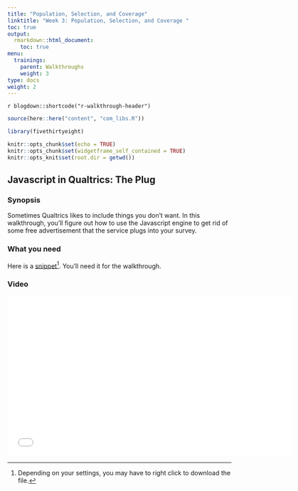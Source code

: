 ```yaml
---
title: "Population, Selection, and Coverage"
linktitle: "Week 3: Population, Selection, and Coverage "
toc: true
output:
  rmarkdown::html_document:
    toc: true
menu:
  trainings:
    parent: Walkthroughs
    weight: 3
type: docs
weight: 2
---
```


`r blogdown::shortcode("r-walkthrough-header")`

```r
source(here::here("content", "com_libs.R"))
```

```r
library(fivethirtyeight)
```

```r
knitr::opts_chunk$set(echo = TRUE)
knitr::opts_chunk$set(widgetframe_self_contained = TRUE) 
knitr::opts_knit$set(root.dir = getwd())
```

## Javascript in Qualtrics: The Plug

### Synopsis
Sometimes Qualtrics likes to include things you don't want. In this walkthrough, you'll figure out how to use the Javascript engine to get rid of some free advertisement that the service plugs into your survey.

### What you need
Here is a [snippet](/snippets/qualtrics_plug.txt)^[Depending on your settings, you may have to right click to download the file.]. You'll need it for the walkthrough.

### Video
<center>
<iframe class="smart-player-embed-container-iframe" id="embeddedSmartPlayerInstance" src="/videos/plug/media/index_player.html?embedIFrameId=embeddedSmartPlayerInstance" width="640" height="360" frameborder="0" scrolling="no"  frameborder="0" webkitAllowFullScreen mozallowfullscreen allowFullScreen></iframe>
</center>
